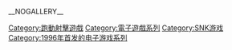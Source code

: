 {{cat more}}

{{DEFAULTSORT:Metal Slug}}
[[Category:跑動射擊遊戲|Category:跑動射擊遊戲]]
[[Category:電子遊戲系列|Category:電子遊戲系列]]
[[Category:SNK游戏|Category:SNK游戏]]
[[Category:1996年首发的电子游戏系列|Category:1996年首发的电子游戏系列]]

__NOGALLERY__